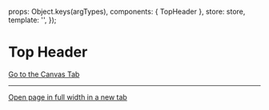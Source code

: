 
<Meta of={TopHeaderStories} />

  props: Object.keys(argTypes),
  components: { TopHeader },
  store: store,
  template: '<TopHeader />',
});

# Top Header

<Canvas>
  <Story of={TopHeaderStories.Example} />
</Canvas>

<a href="?path=/story/sections-header-topheader--example">Go to the Canvas Tab</a>

***

<a href="?id=sections-header-topheader--example" target="_blank">Open page in full width in a new tab</a>

